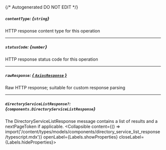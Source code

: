 {/* Autogenerated DO NOT EDIT  */}

##### `contentType`: *{`string`}*
HTTP response content type for this operation

---
##### `statusCode`: *{`number`}*
HTTP response status code for this operation

---
##### `rawResponse`: [*{ `AxiosResponse` }*](https://axios-http.com/docs/res_schema)
Raw HTTP response; suitable for custom response parsing

---
##### `directoryServiceListResponse?`: *{`components.DirectoryServiceListResponse`}*
The DirectoryServiceListResponse message contains a list of results and a nextPageToken if applicable.
<Collapsible content={() => import('/content/types/models/components/directory_service_list_response/typescript.mdx')} openLabel={Labels.showProperties} closeLabel={Labels.hideProperties}>
</Collapsible>


